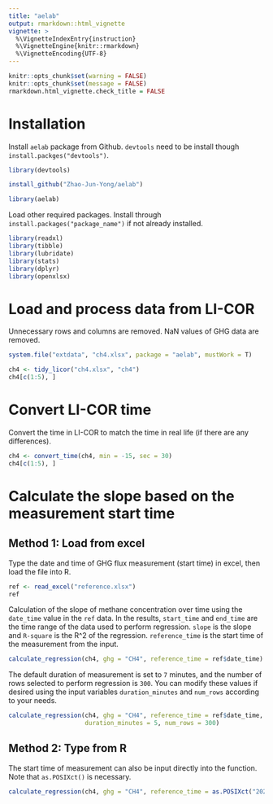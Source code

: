 ```yaml
---
title: "aelab"
output: rmarkdown::html_vignette
vignette: >
  %\VignetteIndexEntry{instruction}
  %\VignetteEngine{knitr::rmarkdown}
  %\VignetteEncoding{UTF-8}
---
```



```r
knitr::opts_chunk$set(warning = FALSE)
knitr::opts_chunk$set(message = FALSE)
rmarkdown.html_vignette.check_title = FALSE
```


# Installation

Install `aelab` package from Github. `devtools` need to be install though `install.packges("devtools")`.

```r
library(devtools)

install_github("Zhao-Jun-Yong/aelab")

library(aelab)
```

Load other required packages. Install through `install.packages("package_name")` if not already installed.

```r
library(readxl)
library(tibble)
library(lubridate)
library(stats)
library(dplyr)
library(openxlsx)
```

# Load and process data from LI-COR

Unnecessary rows and columns are removed. NaN values of GHG data are removed.

```r
system.file("extdata", "ch4.xlsx", package = "aelab", mustWork = T)
```


```r
ch4 <- tidy_licor("ch4.xlsx", "ch4")
ch4[c(1:5), ]
```

# Convert LI-COR time

Convert the time in LI-COR to match the time in real life (if there are any differences).

```r
ch4 <- convert_time(ch4, min = -15, sec = 30)
ch4[c(1:5), ]
```

# Calculate the slope based on the measurement start time

## Method 1: Load from excel

Type the date and time of GHG flux measurement (start time) in excel, then load the file into R.

```r
ref <- read_excel("reference.xlsx")
ref
```

Calculation of the slope of methane concentration over time using the `date_time` value in the `ref` data. In the results, `start_time` and `end_time` are the time range of the data used to perform regression. `slope` is the slope and `R-square` is the R^2 of the regression. `reference_time` is the start time of the measurement from the input.

```r
calculate_regression(ch4, ghg = "CH4", reference_time = ref$date_time)
```

The default duration of measurement is set to `7` minutes, and the number of rows selected to perform regression is `300`. You can modify these values if desired using the input variables `duration_minutes` and `num_rows` according to your needs.
```r
calculate_regression(ch4, ghg = "CH4", reference_time = ref$date_time,
                     duration_minutes = 5, num_rows = 300)
```

## Method 2: Type from R

The start time of measurement can also be input directly into the function. Note that `as.POSIXct()` is necessary.

```r
calculate_regression(ch4, ghg = "CH4", reference_time = as.POSIXct("2023-03-11 07:32:00 UTC"))
```
